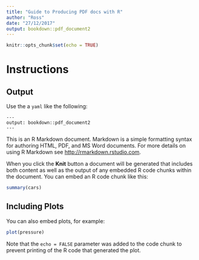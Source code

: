 ```yaml
---
title: "Guide to Producing PDF docs with R"
author: "Ross"
date: "27/12/2017"
output: bookdown::pdf_document2
---
```


```r
knitr::opts_chunk$set(echo = TRUE)
```

# Instructions

## Output 

Use the a `yaml` like the following: 

````
---
output: bookdown::pdf_document2
---
````

This is an R Markdown document. Markdown is a simple formatting syntax for authoring HTML, PDF, and MS Word documents. For more details on using R Markdown see <http://rmarkdown.rstudio.com>.

When you click the **Knit** button a document will be generated that includes both content as well as the output of any embedded R code chunks within the document. You can embed an R code chunk like this:

```r
summary(cars)
```

## Including Plots

You can also embed plots, for example:

```r
plot(pressure)

```

Note that the `echo = FALSE` parameter was added to the code chunk to prevent printing of the R code that generated the plot.

